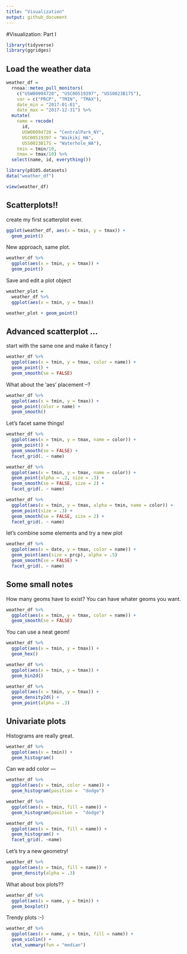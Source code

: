 ```yaml
---
title: "Visualization"
output: github_document
---
```


#Visualization: Part I

```r
library(tidyverse)
library(ggridges)
```

## Load the weather data
```r
weather_df = 
  rnoaa::meteo_pull_monitors(
    c("USW00094728", "USC00519397", "USS0023B17S"),
    var = c("PRCP", "TMIN", "TMAX"),
    date_min = "2017-01-01",
    date_max = "2017-12-31") %>%
  mutate(
    name = recode(
      id,
      USW00094728 = "CentralPark_NY",
      USC00519397 = "Waikiki_HA",
      USS0023B17S = "Waterhole_WA"),
    tmin = tmin/10,
    tmax = tmax/10) %>%
  select(name, id, everything())
```
```r
library(p8105.datasets)
data("weather_df")

view(weather_df)
```



## Scatterplots!!
create my first scatterplot ever.
```r
ggplot(weather_df, aes(x = tmin, y = tmax)) +
  geom_point()
```

New approach, same plot. 
```r
weather_df %>%
  ggplot(aes(x = tmin, y = tmax)) +
  geom_point()
```
Save and edit a plot object

```r
weather_plot = 
  weather_df %>%
  ggplot(aes(x = tmin, y = tmax))

weather_plot + geom_point()
```
## Advanced scatterplot ...

start with the same one and make it fancy !

```r
weather_df %>%
  ggplot(aes(x = tmin, y = tmax, color = name)) +
  geom_point() +
  geom_smooth(se = FALSE)
```



What about the 'aes' placement --?

```r
weather_df %>%
  ggplot(aes(x = tmin, y = tmax)) +
  geom_point(color = name) +
  geom_smooth()
```

Let's facet same things!

```r
weather_df %>%
  ggplot(aes(x = tmin, y = tmax, name = color)) +
  geom_point() +
  geom_smooth(se = FALSE) +
  facet_grid(. ~ name)
```

```r
weather_df %>%
  ggplot(aes(x = tmin, y = tmax, name = color)) +
  geom_point(alpha = .2, size = .3) +
  geom_smooth(se = FALSE, size = 2) +
  facet_grid(. ~ name)
```

```r
weather_df %>%
  ggplot(aes(x = tmin, y = tmax, alpha = tmin, name = color)) +
  geom_point(size = .3) +
  geom_smooth(se = FALSE, size = 2) +
  facet_grid(. ~ name)
```

let's combine some elements and try a new plot

```r
weather_df %>%
  ggplot(aes(x = date, y = tmax, color = name)) +
  geom_point(aes(size = prcp), alpha = .5)
  geom_smooth(se = FALSE) +
  facet_grid(. ~ name)
```
## Some small notes
How many geoms have to exist?
You can have whater geoms you want.

```r
weather_df %>%
  ggplot(aes(x = tmin, y = tmax, color = name)) +
  geom_smooth(se = FALSE)
```

You can use a neat geom!

```r
weather_df %>%
  ggplot(aes(x = tmin, y = tmax)) +
  geom_hex()
```

```r
weather_df %>%
  ggplot(aes(x = tmin, y = tmax)) +
  geom_bin2d()
```

```r
weather_df %>%
  ggplot(aes(x = tmin, y = tmax)) +
  geom_density2d() +
  geom_point(alpha = .3)
```

## Univariate plots

Histograms are really great.
```r
weather_df %>%
  ggplot(aes(x = tmin)) + 
  geom_histogram()
```

Can we add color ---
```r
weather_df %>%
  ggplot(aes(x = tmin, color = name)) + 
  geom_histogram(position =  "dodge")
```

```r
weather_df %>%
  ggplot(aes(x = tmin, fill = name)) + 
  geom_histogram(position =  "dodge")
```

```r
weather_df %>%
  ggplot(aes(x = tmin, fill = name)) + 
  geom_histogram() + 
  facet_grid(. ~name)
```

Let's try a new geometry!

```r
weather_df %>%
  ggplot(aes(x = tmin, fill = name)) +
  geom_density(alpha = .3)
```

What about box plots??

```r
weather_df %>%
  ggplot(aes(x = name, y = tmin)) +
  geom_boxplot()
```

Trendy plots :-)

```r
weather_df %>%
  ggplot(aes(x = name, y = tmin, fill = name)) +
  geom_violin() +
  stat_summary(fun = "median")
```










